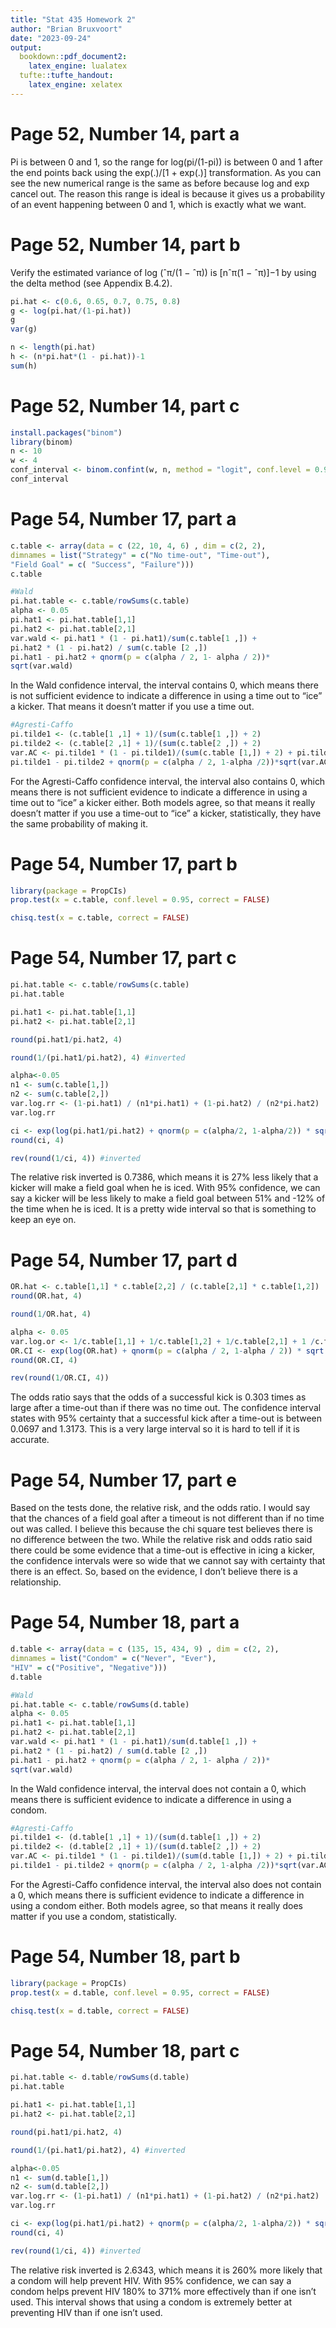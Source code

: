 ```yaml
---
title: "Stat 435 Homework 2"
author: "Brian Bruxvoort"
date: "2023-09-24"
output:
  bookdown::pdf_document2:
    latex_engine: lualatex
  tufte::tufte_handout:
    latex_engine: xelatex
---
```


# Page 52, Number 14, part a
Pi is between 0 and 1, so the range for log(pi/(1-pi)) is between 0 and 1 after the end points back using the exp(.)/[1 + exp(.)] transformation. As you can see the new numerical range is the same as before because log and exp cancel out. The reason this range is ideal is because it gives us a probability of an event happening between 0 and 1, which is exactly what we want.

# Page 52, Number 14, part b
Verify the estimated variance of log (ˆπ/(1 − ˆπ)) is [nˆπ(1 − ˆπ)]−1 by using the
delta method (see Appendix B.4.2).
```r
pi.hat <- c(0.6, 0.65, 0.7, 0.75, 0.8)
g <- log(pi.hat/(1-pi.hat))
g
var(g)

n <- length(pi.hat)
h <- (n*pi.hat*(1 - pi.hat))-1
sum(h)
```

# Page 52, Number 14, part c
```r
install.packages("binom")
library(binom)
n <- 10
w <- 4
conf_interval <- binom.confint(w, n, method = "logit", conf.level = 0.95)
conf_interval
```

# Page 54, Number 17, part a
```r
c.table <- array(data = c (22, 10, 4, 6) , dim = c(2, 2),
dimnames = list("Strategy" = c("No time-out", "Time-out"),
"Field Goal" = c( "Success", "Failure")))
c.table
```

```r
#Wald
pi.hat.table <- c.table/rowSums(c.table)
alpha <- 0.05
pi.hat1 <- pi.hat.table[1,1]
pi.hat2 <- pi.hat.table[2,1]
var.wald <- pi.hat1 * (1 - pi.hat1)/sum(c.table[1 ,]) +
pi.hat2 * (1 - pi.hat2) / sum(c.table [2 ,])
pi.hat1 - pi.hat2 + qnorm(p = c(alpha / 2, 1- alpha / 2))*
sqrt(var.wald)
```

In the Wald confidence interval, the interval contains 0, which means there is not sufficient evidence to indicate a difference in using a time out to "ice" a kicker. That means it doesn't matter if you use a time out.

```r
#Agresti-Caffo
pi.tilde1 <- (c.table[1 ,1] + 1)/(sum(c.table[1 ,]) + 2)
pi.tilde2 <- (c.table[2 ,1] + 1)/(sum(c.table[2 ,]) + 2)
var.AC <- pi.tilde1 * (1 - pi.tilde1)/(sum(c.table [1,]) + 2) + pi.tilde2 * (1 - pi.tilde2)/(sum(c.table [2 ,]) + 2)
pi.tilde1 - pi.tilde2 + qnorm(p = c(alpha / 2, 1-alpha /2))*sqrt(var.AC)
```

For the Agresti-Caffo confidence interval, the interval also contains 0, which means there is not sufficient evidence to indicate a difference in using a time out to "ice" a kicker either. Both models agree, so that means it really doesn't matter if you use a time-out to "ice" a kicker, statistically, they have the same probability of making it.

# Page 54, Number 17, part b
```r
library(package = PropCIs)
prop.test(x = c.table, conf.level = 0.95, correct = FALSE)
```

```r
chisq.test(x = c.table, correct = FALSE)
```


# Page 54, Number 17, part c
```r
pi.hat.table <- c.table/rowSums(c.table)
pi.hat.table
```

```r
pi.hat1 <- pi.hat.table[1,1]
pi.hat2 <- pi.hat.table[2,1]

round(pi.hat1/pi.hat2, 4)

round(1/(pi.hat1/pi.hat2), 4) #inverted

alpha<-0.05
n1 <- sum(c.table[1,])
n2 <- sum(c.table[2,])
var.log.rr <- (1-pi.hat1) / (n1*pi.hat1) + (1-pi.hat2) / (n2*pi.hat2)
var.log.rr
```

```r
ci <- exp(log(pi.hat1/pi.hat2) + qnorm(p = c(alpha/2, 1-alpha/2)) * sqrt(var.log.rr))
round(ci, 4)

rev(round(1/ci, 4)) #inverted
```

The relative risk inverted is 0.7386, which means it is 27% less likely that a kicker will make a field goal when he is iced. With 95% confidence, we can say a kicker will be less likely to make a field goal between 51% and -12% of the time when he is iced. It is a pretty wide interval so that is something to keep an eye on. 

# Page 54, Number 17, part d
```r
OR.hat <- c.table[1,1] * c.table[2,2] / (c.table[2,1] * c.table[1,2])
round(OR.hat, 4)

round(1/OR.hat, 4)
```

```r
alpha <- 0.05
var.log.or <- 1/c.table[1,1] + 1/c.table[1,2] + 1/c.table[2,1] + 1 /c.table[2,2]
OR.CI <- exp(log(OR.hat) + qnorm(p = c(alpha / 2, 1-alpha / 2)) * sqrt(var.log.or))
round(OR.CI, 4)

rev(round(1/OR.CI, 4))
```

The odds ratio says that the odds of a successful kick is 0.303 times as large after a time-out than if there was no time out. The confidence interval states with 95% certainty that a successful kick after a time-out is between 0.0697 and 1.3173. This is a very large interval so it is hard to tell if it is accurate. 

# Page 54, Number 17, part e

Based on the tests done, the relative risk, and the odds ratio. I would say that the chances of a field goal after a timeout is not different than if no time out was called. I believe this because the chi square test believes there is no difference between the two. While the relative risk and odds ratio said there could be some evidence that a time-out is effective in icing a kicker, the confidence intervals were so wide that we cannot say with certainty that there is an effect. So, based on the evidence, I don't believe there is a relationship.

# Page 54, Number 18, part a
```r
d.table <- array(data = c (135, 15, 434, 9) , dim = c(2, 2),
dimnames = list("Condom" = c("Never", "Ever"),
"HIV" = c("Positive", "Negative")))
d.table
```

```r
#Wald
pi.hat.table <- c.table/rowSums(d.table)
alpha <- 0.05
pi.hat1 <- pi.hat.table[1,1]
pi.hat2 <- pi.hat.table[2,1]
var.wald <- pi.hat1 * (1 - pi.hat1)/sum(d.table[1 ,]) +
pi.hat2 * (1 - pi.hat2) / sum(d.table [2 ,])
pi.hat1 - pi.hat2 + qnorm(p = c(alpha / 2, 1- alpha / 2))*
sqrt(var.wald)
```

In the Wald confidence interval, the interval does not contain a 0, which means there is sufficient evidence to indicate a difference in using a condom.

```r
#Agresti-Caffo
pi.tilde1 <- (d.table[1 ,1] + 1)/(sum(d.table[1 ,]) + 2)
pi.tilde2 <- (d.table[2 ,1] + 1)/(sum(d.table[2 ,]) + 2)
var.AC <- pi.tilde1 * (1 - pi.tilde1)/(sum(d.table [1,]) + 2) + pi.tilde2 * (1 - pi.tilde2)/(sum(d.table [2 ,]) + 2)
pi.tilde1 - pi.tilde2 + qnorm(p = c(alpha / 2, 1-alpha /2))*sqrt(var.AC)
```

For the Agresti-Caffo confidence interval, the interval also does not contain a 0, which means there is sufficient evidence to indicate a difference in using a condom either. Both models agree, so that means it really does matter if you use a condom, statistically.

# Page 54, Number 18, part b
```r
library(package = PropCIs)
prop.test(x = d.table, conf.level = 0.95, correct = FALSE)
```

```r
chisq.test(x = d.table, correct = FALSE)
```

# Page 54, Number 18, part c
```r
pi.hat.table <- d.table/rowSums(d.table)
pi.hat.table
```

```r
pi.hat1 <- pi.hat.table[1,1]
pi.hat2 <- pi.hat.table[2,1]

round(pi.hat1/pi.hat2, 4)

round(1/(pi.hat1/pi.hat2), 4) #inverted

alpha<-0.05
n1 <- sum(d.table[1,])
n2 <- sum(d.table[2,])
var.log.rr <- (1-pi.hat1) / (n1*pi.hat1) + (1-pi.hat2) / (n2*pi.hat2)
var.log.rr
```

```r
ci <- exp(log(pi.hat1/pi.hat2) + qnorm(p = c(alpha/2, 1-alpha/2)) * sqrt(var.log.rr))
round(ci, 4)

rev(round(1/ci, 4)) #inverted
```

The relative risk inverted is 2.6343, which means it is 260% more likely that a condom will help prevent HIV. With 95% confidence, we can say a condom helps prevent HIV 180% to 371% more effectively than if one isn't used. This interval shows that using a condom is extremely better at preventing HIV than if one isn't used.
